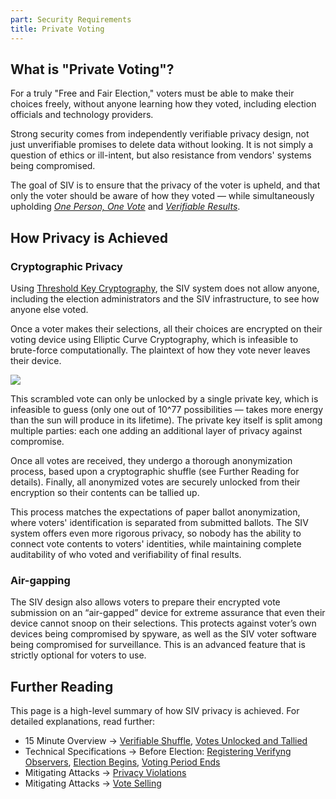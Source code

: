 ```yaml
---
part: Security Requirements
title: Private Voting
---
```


## What is "Private Voting"?

For a truly "Free and Fair Election," voters must be able to make their choices freely, without anyone learning how they voted, including election officials and technology providers.

Strong security comes from independently verifiable privacy design, not just unverifiable promises to delete data without looking. It is not simply a question of ethics or ill-intent, but also resistance from vendors' systems being compromised.

The goal of SIV is to ensure that the privacy of the voter is upheld, and that only the voter should be aware of how they voted — while simultaneously upholding [_One Person, One Vote_](/authentication) and [_Verifiable Results_](/verifiability).

## How Privacy is Achieved

### Cryptographic Privacy

Using [Threshold Key Cryptography](https://en.wikipedia.org/wiki/Threshold_cryptosystem), the SIV system does not allow anyone, including the election administrators and the SIV infrastructure, to see how anyone else voted.

Once a voter makes their selections, all their choices are encrypted on their voting device using Elliptic Curve Cryptography, which is infeasible to brute-force computationally. The plaintext of how they vote never leaves their device.

<img
  src='/images/encrypted-vote.png'
  class='w-3/4 ml-5 shadow-lg my-7 dark:invert dark:shadow-white'
/>

This scrambled vote can only be unlocked by a single private key, which is infeasible to guess (only one out of 10^77 possibilities — takes more energy than the sun will produce in its lifetime). The private key itself is split among multiple parties: each one adding an additional layer of privacy against compromise.

Once all votes are received, they undergo a thorough anonymization process, based upon a cryptographic shuffle (see Further Reading for details). Finally, all anonymized votes are securely unlocked from their encryption so their contents can be tallied up.

This process matches the expectations of paper ballot anonymization, where voters' identification is separated from submitted ballots. The SIV system offers even more rigorous privacy, so nobody has the ability to connect vote contents to voters' identities, while maintaining complete auditability of who voted and verifiability of final results.

### Air-gapping

The SIV design also allows voters to prepare their encrypted vote submission on an “air-gapped” device for extreme assurance that even their device cannot snoop on their selections. This protects against voter’s own devices being compromised by spyware, as well as the SIV voter software being compromised for surveillance. This is an advanced feature that is strictly optional for voters to use.

## Further Reading

This page is a high-level summary of how SIV privacy is achieved. For detailed explanations, read further:

- 15 Minute Overview → [Verifiable Shuffle](https://siv.org/protocol#4), [Votes Unlocked and Tallied](https://siv.org/protocol#5)
- Technical Specifications → Before Election: [Registering Verifyng Observers](/technical-specifications#c-register-verifying-observers), [Election Begins](/technical-specifications#election-begins), [Voting Period Ends](/technical-specifications#voting-period-ends)
- Mitigating Attacks → [Privacy Violations](/mitigating-attacks/privacy)
- Mitigating Attacks → [Vote Selling](/mitigating-attacks/vote-selling)
